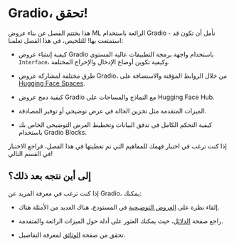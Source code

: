 # Gradio، تحقق! 

هذا يختتم الفصل عن بناء عروض ML الرائعة باستخدام Gradio - نأمل أن تكون قد استمتعت بها! للتلخيص، في هذا الفصل تعلمنا: 

- كيفية إنشاء عروض Gradio باستخدام واجهة برمجة التطبيقات عالية المستوى `Interface`، وكيفية تكوين أوضاع الإدخال والإخراج المختلفة.

- طرق مختلفة لمشاركة عروض Gradio، من خلال الروابط المؤقتة والاستضافة على [Hugging Face Spaces](https://huggingface.co/spaces).

- كيفية دمج عروض Gradio مع النماذج والمساحات على Hugging Face Hub.

- الميزات المتقدمة مثل تخزين الحالة في عرض توضيحي أو توفير المصادقة.

- كيفية التحكم الكامل في تدفق البيانات وتخطيط العرض التوضيحي الخاص بك باستخدام Gradio Blocks. 

إذا كنت ترغب في اختبار فهمك للمفاهيم التي تم تغطيتها في هذا الفصل، فراجع الاختبار في القسم التالي! 

## إلى أين نتجه بعد ذلك؟ 

إذا كنت ترغب في معرفة المزيد عن Gradio، يمكنك: 

- إلقاء نظرة على [العروض التوضيحية](https://github.com/gradio-app/gradio/tree/main/demo) في المستودع، هناك العديد من الأمثلة هناك.

- راجع صفحة [الدلائل](https://gradio.app/guides/)، حيث يمكنك العثور على أدلة حول الميزات الرائعة والمتقدمة.

- تحقق من صفحة [الوثائق](https://gradio.app/docs/) لمعرفة التفاصيل.